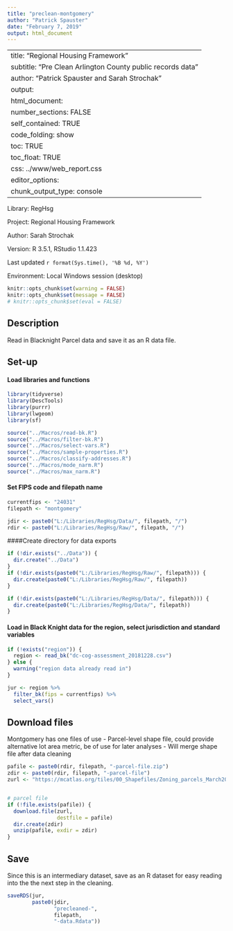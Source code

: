 ```yaml
---
title: "preclean-montgomery"
author: "Patrick Spauster"
date: "February 7, 2019"
output: html_document
---
```

---
title: "Regional Housing Framework"
subtitle: "Pre Clean Arlington County public records data"
author: "Patrick Spauster and Sarah Strochak"
output:
  html_document:
    number_sections: FALSE
    self_contained: TRUE
    code_folding: show
    toc: TRUE
    toc_float: TRUE
    css: ../www/web_report.css
    editor_options:
      chunk_output_type: console
---

<link rel="stylesheet" href="//fonts.googleapis.com/css?family=Lato" />

Library: RegHsg

Project: Regional Housing Framework

Author: Sarah Strochak

Version: R 3.5.1, RStudio 1.1.423

Last updated `r format(Sys.time(), '%B %d, %Y')`

Environment: Local Windows session (desktop)


```r
knitr::opts_chunk$set(warning = FALSE)
knitr::opts_chunk$set(message = FALSE)
# knitr::opts_chunk$set(eval = FALSE)
```

## Description

Read in Blacknight Parcel data and save it as an R data file.


## Set-up
#### Load libraries and functions
```r
library(tidyverse)
library(DescTools)
library(purrr)
library(lwgeom)
library(sf)

source("../Macros/read-bk.R")
source("../Macros/filter-bk.R")
source("../Macros/select-vars.R")
source("../Macros/sample-properties.R")
source("../Macros/classify-addresses.R")
source("../Macros/mode_narm.R")
source("../Macros/max_narm.R")
```

#### Set FIPS code and filepath name
```r
currentfips <- "24031"
filepath <- "montgomery"

jdir <- paste0("L:/Libraries/RegHsg/Data/", filepath, "/")
rdir <- paste0("L:/Libraries/RegHsg/Raw/", filepath, "/")
```

####Create directory for data exports
```r
if (!dir.exists("../Data")) {
  dir.create("../Data")
}
if (!dir.exists(paste0("L:/Libraries/RegHsg/Raw/", filepath))) {
  dir.create(paste0("L:/Libraries/RegHsg/Raw/", filepath))
}

if (!dir.exists(paste0("L:/Libraries/RegHsg/Data/", filepath))) {
  dir.create(paste0("L:/Libraries/RegHsg/Data/", filepath))
}
```

#### Load in Black Knight data for the region, select jurisdiction and standard variables
```r
if (!exists("region")) {
  region <- read_bk("dc-cog-assessment_20181228.csv")
} else {
  warning("region data already read in")
}

jur <- region %>% 
  filter_bk(fips = currentfips) %>% 
  select_vars()

```

## Download files

Montgomery has one files of use
- Parcel-level shape file, could provide alternative lot area metric, be of use for later analyses
- Will merge shape file after data cleaning

```r
pafile <- paste0(rdir, filepath, "-parcel-file.zip")
zdir <- paste0(rdir, filepath, "-parcel-file")
zurl <- "https://mcatlas.org/tiles/00_Shapefiles/Zoning_parcels_March2018.zip"


# parcel file
if (!file.exists(pafile)) {
  download.file(zurl,
                destfile = pafile)
  dir.create(zdir)
  unzip(pafile, exdir = zdir)
}


```



## Save

Since this is an intermediary dataset, save as an R dataset for easy reading into the the next step in the cleaning.

```r
saveRDS(jur,
        paste0(jdir, 
               "precleaned-",
               filepath,
               "-data.Rdata"))
```


